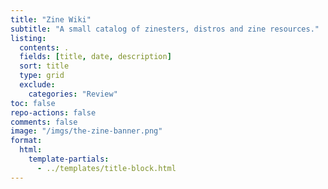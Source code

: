 ```yaml
---
title: "Zine Wiki"
subtitle: "A small catalog of zinesters, distros and zine resources."
listing:
  contents: .
  fields: [title, date, description]
  sort: title
  type: grid
  exclude:
    categories: "Review"
toc: false
repo-actions: false
comments: false
image: "/imgs/the-zine-banner.png"
format:
  html:
    template-partials:
      - ../templates/title-block.html
---
```

